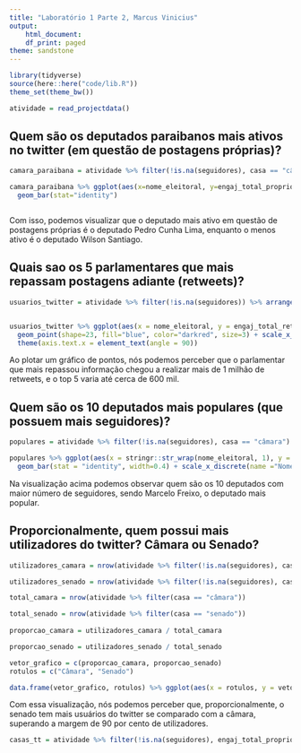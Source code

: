 ```yaml
---
title: "Laboratório 1 Parte 2, Marcus Vinicius"
output:
    html_document:
    df_print: paged
theme: sandstone
---
```


```r
library(tidyverse)
source(here::here("code/lib.R"))
theme_set(theme_bw())
```

```r
atividade = read_projectdata()

```
## Quem são os deputados paraibanos mais ativos no twitter (em questão de postagens próprias)?

```r

camara_paraibana = atividade %>% filter(!is.na(seguidores), casa == "câmara", UF == "PB")

camara_paraibana %>% ggplot(aes(x=nome_eleitoral, y=engaj_total_proprio)) +
  geom_bar(stat="identity")



```

Com isso, podemos visualizar que o deputado mais ativo em questão de postagens próprias é o deputado Pedro Cunha Lima, enquanto o menos ativo é o deputado Wilson Santiago.


## Quais sao os 5 parlamentares que mais repassam postagens adiante (retweets)?

```r

usuarios_twitter = atividade %>% filter(!is.na(seguidores)) %>% arrange(desc(engaj_total_retweet)) %>% head(4)


usuarios_twitter %>% ggplot(aes(x = nome_eleitoral, y = engaj_total_retweet)) +
  geom_point(shape=23, fill="blue", color="darkred", size=3) + scale_x_discrete(name ="Nome dos parlamentares") + 
  theme(axis.text.x = element_text(angle = 90))

```

Ao plotar um gráfico de pontos, nós podemos perceber que o parlamentar que mais repassou informação chegou a realizar mais de 1 milhão de retweets, e o top 5 varia até cerca de 600 mil.


## Quem são os 10 deputados mais populares (que possuem mais seguidores)?

```r

populares = atividade %>% filter(!is.na(seguidores), casa == "câmara") %>% arrange(desc(seguidores)) %>% head(10)

populares %>% ggplot(aes(x = stringr::str_wrap(nome_eleitoral, 1), y = seguidores)) + 
  geom_bar(stat = "identity", width=0.4) + scale_x_discrete(name ="Nome dos deputados")


```

Na visualização acima podemos observar quem são os 10 deputados com maior número de seguidores, sendo Marcelo Freixo, o deputado mais popular.


## Proporcionalmente, quem possui mais utilizadores do twitter? Câmara ou Senado?

```r
  
utilizadores_camara = nrow(atividade %>% filter(!is.na(seguidores), casa == "câmara"))

utilizadores_senado = nrow(atividade %>% filter(!is.na(seguidores), casa == "senado"))

total_camara = nrow(atividade %>% filter(casa == "câmara"))

total_senado = nrow(atividade %>% filter(casa == "senado"))
  
proporcao_camara = utilizadores_camara / total_camara

proporcao_senado = utilizadores_senado / total_senado

vetor_grafico = c(proporcao_camara, proporcao_senado)
rotulos = c("Câmara", "Senado")

data.frame(vetor_grafico, rotulos) %>% ggplot(aes(x = rotulos, y = vetor_grafico)) + geom_bar(stat = "identity", fill=c("#DC143C", "#6A5ACD"), col="black") + labs(x = "Casas", y = "Pessoas que usam twitter (%)", title = "Visualização dos parlamentares que usam twitter em cada casa \n (Proporcionalmente)") + theme(plot.title = element_text(hjust = 0.5)) + scale_y_continuous(limits = c(0,1.1))


```

Com essa visualização, nós podemos perceber que, proporcionalmente, o senado tem mais usuários do twitter se comparado com a câmara, superando a margem de 90 por cento de utilizadores.

```r

casas_tt = atividade %>% filter(!is.na(seguidores), engaj_total_proprio > 10)

```


